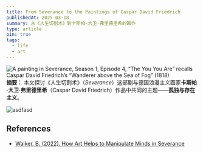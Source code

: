 ```yaml
---
title: From Severance to the Paintings of Caspar David Friedrich
publishedAt: 2025-03-18
summary: 从《人生切割术》到卡斯帕·大卫·弗里德里希的画作
type: article
pin: true
tags:
  - life
  - art
---
```


![A painting in Severance, Season 1, Episode 4, “The You You Are” recalls Caspar David Friedrich’s “Wanderer above the Sea of Fog” (1818)](1.webp)
**摘要：** 本文探讨《人生切割术》（_Severance_）这部剧与德国浪漫主义画家**卡斯帕·大卫·弗里德里希**（Caspar David Friedrich）作品中共同的主题——**孤独与存在主义**。

![asdfasd](pic.jpeg)
## References

- [Walker, B. (2022). How Art Helps to Manipulate Minds in Severance](https://hyperallergic.com/747255/how-art-helps-to-manipulate-minds-in-severance/)